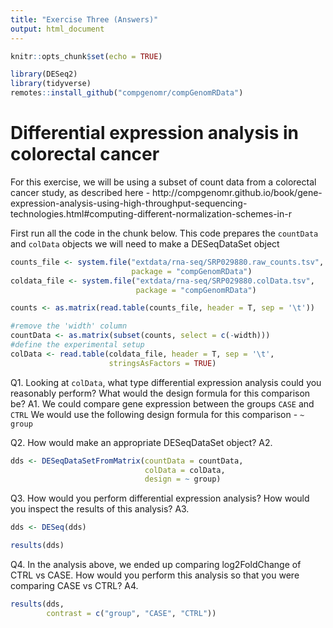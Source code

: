 ```yaml
---
title: "Exercise Three (Answers)"
output: html_document
---
```


```r
knitr::opts_chunk$set(echo = TRUE)

library(DESeq2)
library(tidyverse)
remotes::install_github("compgenomr/compGenomRData")
```

# Differential expression analysis in colorectal cancer

For this exercise, we will be using a subset of count data from a colorectal cancer study, as described here - 
http://compgenomr.github.io/book/gene-expression-analysis-using-high-throughput-sequencing-technologies.html#computing-different-normalization-schemes-in-r

First run all the code in the chunk below. This code prepares the `countData` and `colData` objects we will need to make a DESeqDataSet object   

```r
counts_file <- system.file("extdata/rna-seq/SRP029880.raw_counts.tsv",
                           package = "compGenomRData")
coldata_file <- system.file("extdata/rna-seq/SRP029880.colData.tsv",
                            package = "compGenomRData")

counts <- as.matrix(read.table(counts_file, header = T, sep = '\t'))

#remove the 'width' column
countData <- as.matrix(subset(counts, select = c(-width)))
#define the experimental setup 
colData <- read.table(coldata_file, header = T, sep = '\t', 
                      stringsAsFactors = TRUE)
```

Q1. Looking at `colData`, what type differential expression analysis could you reasonably perform? What would the design formula for this comparison be?
A1. We could compare gene expression between the groups `CASE` and `CTRL`
We would use the following design formula for this comparison - `~ group` 

Q2. How would make an appropriate DESeqDataSet object?
A2.
```r
dds <- DESeqDataSetFromMatrix(countData = countData,
                              colData = colData,
                              design = ~ group) 
```

Q3. How would you perform differential expression analysis? How would you inspect the results of this analysis?
A3.
```r
dds <- DESeq(dds)

results(dds)
```

Q4. In the analysis above, we ended up comparing log2FoldChange of CTRL vs CASE. How would you perform this analysis so that you were comparing CASE vs CTRL?
A4.
```r
results(dds,
        contrast = c("group", "CASE", "CTRL"))
```
